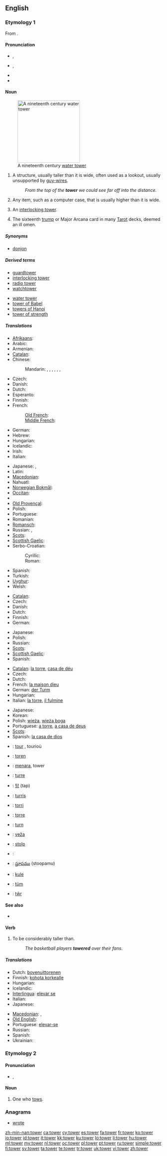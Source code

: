{{slim-wikipedia}}
{{also|Tower}}
==English==

===Etymology 1===
From {{etyl|ang}} {{term|torr|lang=ang}}.

====Pronunciation====
* {{a|RP}} {{IPA|/ˈtaʊ.ə(ɹ)/}}, {{SAMPA|/"taU.@r/}}
* {{a|GenAm}} {{IPA|/ˈtaʊ.ɚ/}}, {{SAMPA|/"taU.@`/}}
* {{audio|en-us-tower.ogg|Audio (US)}}
* {{rhymes|aʊər}}

====Noun====
{{en-noun}}
[[Image:FtThomasTower.jpg|200px|right|thumb|A nineteenth century [[water tower]]]]

# A structure, usually taller than it is wide, often used as a lookout, usually unsupported by [[guy-wire]]s.
#: ''From the top of the '''tower''' we could see far off into the distance.''
# {{figuratively}} Any item, such as a computer case, that is usually higher than it is wide.
# {{informal}} An [[interlocking tower]].
# The sixteenth [[trump]] or Major Arcana card in many [[w:Tarot|Tarot]] decks, deemed an ill omen.

=====Synonyms=====
* [[donjon]]

=====Derived terms=====
{{rel-top|terms derived from ''tower (noun)''}}
* [[guardtower]]
* [[interlocking tower]]
* [[radio tower]]
* [[watchtower]]
{{rel-mid}}
* [[water tower]]
* [[tower of Babel]]
* [[towers of Hanoi]]
* [[tower of strength]]
{{rel-bottom}}

=====Translations=====
{{trans-top|structure}}
* [[Afrikaans]]: {{t-|af|toring|xs=Afrikaans}}
* Arabic: {{t-|ar|برج|m|alt=بُرْج|tr=burj}}
* Armenian: {{t-|hy|աշտարակ|tr=aštarak}}
* [[Catalan]]: {{t-|ca|torre|f}}
* Chinese:
*: Mandarin: {{t|cmn|塔樓|sc=Hani}}, {{t|cmn|塔楼|tr=tǎlóu|sc=Hani}}, {{t-|cmn|塔|tr=tǎ|sc=Hani}}, {{t-|cmn|樓閣|sc=Hani}}, {{t-|cmn|楼阁|tr=lóugé|sc=Hani}}, {{t|cmn|樓臺|sc=Hani}}, {{t|cmn|楼台|tr=lóutái|sc=Hani}}
* Czech: {{t+|cs|věž|f}}
* Danish: {{t-|da|tårn|n}}
* Dutch: {{t+|nl|toren|m}}
* Esperanto: {{t-|eo|turo|xs=Esperanto}}
* Finnish: {{t+|fi|torni}}
* French: {{t+|fr|tour|f}}
*: [[Old French]]: {{tø|fro|tor|f}}
*: [[Middle French]]: {{tø|frm|tour|f}}
* German: {{t+|de|Turm|m}}
* Hebrew: {{t+|he|מגדל|m|tr=migdal}}
* Hungarian: {{t+|hu|torony}}
* Icelandic: {{t|is|turn|m}}
* Irish: {{t-|ga|túr|m|xs=Irish}}
* Italian: {{t+|it|torre|f}}
{{trans-mid}}
* Japanese: {{t+|ja|塔|tr=tō}}, {{t|ja|タワー|tr=tawā}}
* Latin: {{t+|la|turris|f}}
* [[Macedonian]]: {{t-|mk|кула|f|tr=kùla}}
* Nahuatl: {{t|nah|tlapilkoyan}}
* [[Norwegian Bokmål]]: {{tø|nb|tårn|n}}
* [[Occitan]]: {{t-|oc|torre|f|xs=Occitan}}
* {{trreq|Old English}}
* [[Old Provençal]]: {{tø|pro|torre}}
* Polish: {{t+|pl|wieża|f}}
* Portuguese: {{t+|pt|torre|f}}
* Romanian: {{t+|ro|turn}}
* [[Romansch]]: {{t|rm|tur|m}}
* Russian: {{t+|ru|башня|f|tr=bášnja}}, {{t+|ru|вышка|f|tr=výška}}
* [[Scots]]: {{tø|sco|tour|xs=Scots}}
* [[Scottish Gaelic]]: {{t-|gd|tùr|m|xs=Scottish Gaelic}}
* Serbo-Croatian:
*: Cyrillic: {{t|sh|торањ|m|sc=Cyrl|xs=Serbo-Croatian}}
*: Roman: {{t|sh|toranj|m|xs=Serbo-Croatian}}
* Spanish: {{t+|es|torre|f}}
* Turkish: {{t+|tr|kule}}
* [[Uyghur]]: {{t|ug|مۇنار|sc=ug-Arab}}
* Welsh: {{t+|cy|tŵr|m|xs=Welsh}}
{{trans-bottom}}

{{trans-top|''(figuratively)'' any item that is higher than it is wide}}
* [[Catalan]]: {{t-|ca|torre|f}}
* Czech: {{t+|cs|věž|f}}
* Danish: {{t-|da|tårn|n}}
* Dutch: {{t+|nl|toren|m}}
* Finnish: {{t+|fi|torni}}
* German: {{t+|de|Turm|m}}
{{trans-mid}}
* Japanese: {{t|ja|タワー|tr=tawā}}
* Polish: {{t+|pl|wieża|f}}
* Russian: {{t+|ru|башня|f|tr=bášnja}}
* [[Scots]]: {{tø|sco|tour|xs=Scots}}
* [[Scottish Gaelic]]: {{t-|gd|tùr|m|xs=Scottish Gaelic}}
* Spanish: {{t+|es|torre|f}}
{{trans-bottom}}

{{trans-top|Tarot card}}
* [[Catalan]]: [[la torre]], [[casa de déu]]
* Czech: {{t+|cs|věž|f}}
* Dutch: {{t+|nl|toren}}
* French: [[la maison dieu]]
* German: [[der Turm]]
* Hungarian: {{t+|hu|torony}}
* Italian: [[la torre]], [[il fulmine]]
{{trans-mid}}
* Japanese: {{t+|ja|塔}}
* Korean: {{t+|ko|탑|sc=Hang}}
* Polish: [[wieża]], [[wieża boga]]
* Portuguese: [[a torre]], [[a casa de deus]]
* [[Scots]]: {{tø|sco|tour|xs=Scots}}
* Spanish: [[la casa de dios]]
{{trans-bottom}}

{{checktrans-top}}
* {{ttbc|br}}: [[tour#Breton|tour]] {{m}}, tourioù {{p}}
* {{ttbc|nl}}: [[toren]] {{m}}
* {{ttbc|id}}: [[menara]], tower
* {{ttbc|ia}}: [[turre]]
* {{ttbc|ko}}: [[탑]] (tap)
* {{ttbc|la}}: [[turris]] {{f}}
* {{ttbc|mt}}: [[torri]] {{m}}
{{trans-mid}}
* {{ttbc|pt}}: [[torre]] {{f}}
* {{ttbc|ro}}: [[turn#Romanian|turn]] {{n}}
* {{ttbc|sk}}: [[veža]] {{f}}
* {{ttbc|sl}}: [[stolp]] {{m}}
* {{ttbc|sv}}: {{l|sv|torn}}
* {{ttbc|te}}: [[స్తూపము]] (stoopamu)
* {{ttbc|tr}}: [[kule]]
* {{ttbc|vo}}: [[tüm]]
* {{ttbc|cy}}: [[tŵr]]
{{trans-bottom}}

====See also====
* {{pedia|The Tower (Tarot card)}}

====Verb====
{{en-verb|towers|towering|towered}}

# To be considerably taller than.
#: ''The basketball players '''towered''' over their fans''.

=====Translations=====
{{trans-top|to be considerably taller than}}
* Dutch: [[bovenuittorenen]]
* Finnish: [[kohota korkealle]]
* Hungarian: {{t|hu|tornyosul}}
* Icelandic: {{t|is|gnæfa}}
* [[Interlingua]]: [[elevar se]]
* Italian: {{t-|it|torreggiare}}
* Japanese: {{t|ja|そびえ立つ|tr=sobie tatsu}}
{{trans-mid}}
* [[Macedonian]]: {{t|mk|се извишува|tr=se izvíšuva}},  {{t|mk|надраснува|tr=nadrásnuva}}
* [[Old English]]: {{t-|ang|hlifian|xs=Old English}}
* Portuguese: [[elevar-se]]
* Russian: {{t+|ru|возвышаться|tr=vozvyšát’s’a}} {{impf}}
* Spanish: {{t-|es|sobresalir}}
* Ukrainian: {{t|uk|височіти|xs=Ukrainian}}
{{trans-bottom}}

===Etymology 2===
{{suffix|tow|er}}

====Pronunciation====
* {{a|UK}} {{IPA|/ˈtəʊ.ə(ɹ)/}}, {{SAMPA|/"t@U.@(r)/}}

====Noun====
{{en-noun}}

# One who [[tow]]s.

===Anagrams===
* {{alphagram|eortw}} [[wrote#English|wrote]]

[[zh-min-nan:tower]]
[[ca:tower]]
[[cy:tower]]
[[es:tower]]
[[fa:tower]]
[[fr:tower]]
[[ko:tower]]
[[io:tower]]
[[id:tower]]
[[it:tower]]
[[kk:tower]]
[[ku:tower]]
[[lo:tower]]
[[li:tower]]
[[hu:tower]]
[[ml:tower]]
[[my:tower]]
[[nl:tower]]
[[oc:tower]]
[[pl:tower]]
[[pt:tower]]
[[ru:tower]]
[[simple:tower]]
[[fi:tower]]
[[sv:tower]]
[[ta:tower]]
[[te:tower]]
[[tr:tower]]
[[uk:tower]]
[[vi:tower]]
[[zh:tower]]